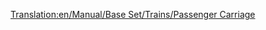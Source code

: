 [[Translation:en/Manual/Base Set/Trains/Passenger Carriage]]
{{fr/Manual/Base Set/Trains/Wagon|Nom=Wagon de voyageurs
|Coût=1 447£ (2 894$)
|Image= [[File:en/Manual/Base Set/Trains/Passengercarriage.png]] [[File:en/Manual/Base Set/Trains/Passengercarriagex.png]] [[File:en/Manual/Base Set/Trains/Passengercarriagetoyland.png]]
|Poids=25 / 27 t
|Capacité=40 passagers
|MonoCoût="
|MonoPoids=25 / 27 t
|MonoCapacité=45 passagers
|MagCoût="
|MagPoids=25 / 27 t
|MagCapacité=47 passagers
|Description=Un simple wagon de voyageurs typique. Consiste en une structure légère avec des bancs à l'intérieur. Sur les bancs, les gens s'assoient ou dorment, lisent ou discutent, jusqu'à leur destination.
}}